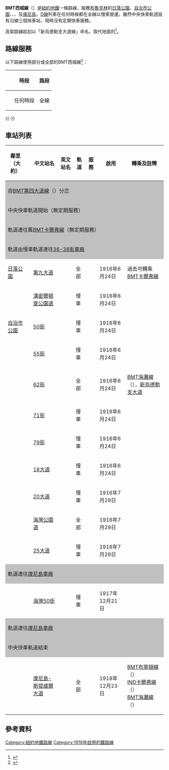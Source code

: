 {{Infobox rail line
| name = BMT西城線<br />{{lang|en|BMT West End Line}}
| image = NYCS-bull-trans-D.svg
| image_width = 75px
| caption = D線列車任何時候都服務整條BMT西城線
| type = [[地鐵|地鐵]]
| system = [[紐約地鐵|紐約地鐵]]
| start = [[第九大道車站_(BMT西城線)|第九大道]]
| end = [[康尼島-斯提威爾大道車站_(BMT西城線)|康尼島-斯提威爾大道]]
| stations = 13個
| open = 1916–1918
| owner = [[紐約市|紐約市]]
| operator = [[紐約市公共運輸局|紐約市公共運輸局]]
| character = 地塹<small>（只限第九大道）</small><br>高架
| linelength = 
| tracks = 3–6
| gauge = {{RailGauge|ussg}}
| electrification = [[直流電|600V DC 第三軌供電]]
|map = 
}}
{{BMT西城線RDT}}

'''BMT西城線'''（{{lang-en|BMT West End Line}}）是[[紐約地鐵|紐約地鐵]]一條路線，服務[[布魯克林|布魯克林]]的[[日落公園_(布魯克林)|日落公園]]、[[自治市公園_(布魯克林)|自治市公園]]、{{link-en|新烏德勒支|New Utrecht}}、{{link-en|本森赫斯特|Bensonhurst}}、{{link-en|巴斯海灘 (布魯克林)|Bath Beach, Brooklyn|巴斯海灘}}及[[康尼島|康尼島]]。[[紐約地鐵D線|D線]]列車在任何時候都在全線以慢車營運。雖然中央快車軌道設有沿線三個快車站，現時沒有定期快車服務。

高架路線起初以「新烏德勒支大道線」命名，取代地面的{{link-en|西城線 (布魯克林地面鐵路)|West End Line (Brooklyn surface)|西城線}}<ref name=":0">{{Cite book|url=https://books.google.com/books?id=05clAQAAIAAJ&printsec=frontcover&source=gbs_ge_summary_r&cad=0#v=onepage&q&f=false|title=Documents of the Senate of the State of New York|last=Senate|first=New York (State) Legislature|date=1917-01-01|language=en|access-date=2018-01-24|archive-date=2017-07-30|archive-url=https://web.archive.org/web/20170730064003/https://books.google.com/books?id=05clAQAAIAAJ&printsec=frontcover&source=gbs_ge_summary_r&cad=0#v=onepage&q&f=false|dead-url=no}}</ref>。

== 路線服務 ==
以下路線使用部分或全部的BMT西城線<ref>{{NYCS const|serviceguide}}</ref>：
{| class="wikitable"
! 
!時段
!路段
|-
|{{rint|newyork|D}}
|任何時段
|全線
|}
{{-}}
== 車站列表 ==
{{NYCS service legend
| alltimes = show
| rushonly =
}}
{| class="wikitable"
!鄰里<br />（大約）
!{{Access icon}}
!中文站名
!英文站名
!軌道
!服務
!啟用
!轉乘及註釋
|-
!colspan=8 style="background-color: silver;"|自[[BMT第四大道線|BMT第四大道線]]（{{NYCS West End|time=show}}）分岔
|-
!colspan=8 style="background-color: silver;"|中央快車軌道開始（無定期服務）
|-
!colspan=8 style="background-color: silver;"|軌道連往舊[[BMT卡爾弗線|BMT卡爾弗線]]（無定期服務）
|-
!colspan=8 style="background-color: silver;"|軌道由慢車軌道連往[[紐約地鐵車廠#36-38街車廠|36-38街車廠]]
|-
|[[日落公園_(布魯克林)|日落公園]]
|
|[[第九大道車站_(BMT西城線)|第九大道]]
|{{lang|en|Ninth Avenue}}
|全部
|{{NYCS West End|time=show}}
|1916年6月24日
|過去可轉乘[[BMT卡爾弗線|BMT卡爾弗線]]
|-
|rowspan=3|[[自治市公園_(布魯克林)|自治市公園]]
|
|[[漢密爾頓堡公園道車站_(BMT西城線)|漢密爾頓堡公園道]]
|{{lang|en|Fort Hamilton Parkway}}
|慢車
|{{NYCS West End local|time=show}}
|1916年6月24日
|
|-
|
|[[50街車站_(BMT西城線)|50街]]
|{{lang|en|50th Street}}
|慢車
|{{NYCS West End local|time=show}}
|1916年6月24日
|
|-
|
|[[55街車站_(BMT西城線)|55街]]
|{{lang|en|55th Street}}
|慢車
|{{NYCS West End local|time=show}}
|1916年6月24日
|
|-
|rowspan=7|{{link-en|本森赫斯特 (布魯克林)|Bensonhurst, Brooklyn|本森赫斯特}}
|
|[[62街車站_(BMT西城線)|62街]]
|{{lang|en|62nd Street}}
|全部
|{{NYCS West End|time=show}}
|1916年6月24日
|[[BMT海灘線|BMT海灘線]]（{{NYCS Sea Beach local|time=show}}），[[新烏德勒支大道車站_(BMT海灘線)|新烏德勒支大道]]
|-
|
|[[71街車站_(BMT西城線)|71街]]
|{{lang|en|71st Street}}
|慢車
|{{NYCS West End local|time=show}}
|1916年6月24日
|
|-
|
|[[79街車站_(BMT西城線)|79街]]
|{{lang|en|79th Street}}
|慢車
|{{NYCS West End local|time=show}}
|1916年6月24日
|
|-
|
|[[18大道車站_(BMT西城線)|18大道]]
|{{lang|en|18th Avenue}}
|慢車
|{{NYCS West End local|time=show}}
|1916年6月24日
|
|-
|
|[[20大道車站_(BMT西城線)|20大道]]
|{{lang|en|20th Avenue}}
|慢車
|{{NYCS West End local|time=show}}
|1916年7月29日
|
|-
|{{Access icon}}
|[[海灣公園道車站_(BMT西城線)|海灣公園道]]
|{{lang|en|Bay Parkway}}
|全部
|{{NYCS West End local|time=show}}
|1916年7月29日
|
|-
|
|[[25大道車站_(BMT西城線)|25大道]]
|{{lang|en|25th Avenue}}
|慢車
|{{NYCS West End south|time=show}}
|1916年7月29日
|
|-
!colspan=8 style="background-color: silver;"|軌道連往[[紐約地鐵車廠#康尼島複合|康尼島車廠]]
|-
|{{link-en|格雷夫森德 (布魯克林)|Gravesend, Brooklyn|格雷夫森德}}
|
|[[海灣50街車站_(BMT西城線)|海灣50街]]
|{{lang|en|Bay 50th Street}}
|慢車
|{{NYCS West End south|time=show}}
|1917年12月21日
|
|-
!colspan=8 style="background-color: silver;"|軌道連往[[紐約地鐵車廠#康尼島複合|康尼島車廠]]
|-
!colspan=8 style="background-color: silver;"|中央快車軌道結束
|-
|{{link-en|康尼島 (布魯克林)|Coney Island, Brooklyn|康尼島}}
|{{Access icon}}
|[[康尼島-斯提威爾大道車站_(BMT西城線)|康尼島-斯提威爾大道]]
|{{lang|en|Coney Island–Stillwell Avenue}}
|全部
|{{NYCS West End far south|time=show}}
|1918年12月23日
|[[BMT布萊頓線|BMT布萊頓線]]（{{NYCS Brighton south|time=show}}）<br>[[IND卡爾弗線|IND卡爾弗線]]（{{NYCS Culver IND south|time=show}}）<br>[[BMT海灘線|BMT海灘線]]（{{NYCS Sea Beach south|time=show|exclude=W}}）
|}

== 參考資料 ==
{{reflist}}

{{纽约地铁线路}}
{{DEFAULTSORT:West End Line}}
[[Category:紐約地鐵路線|Category:紐約地鐵路線]]
[[Category:1916年啟用的鐵路線|Category:1916年啟用的鐵路線]]